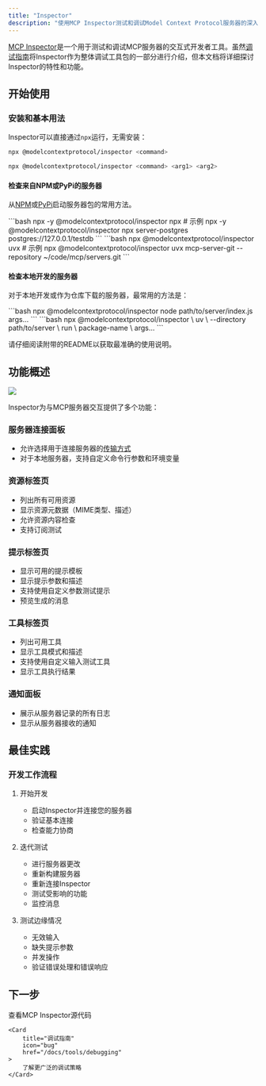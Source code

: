 ```yaml
---
title: "Inspector"
description: "使用MCP Inspector测试和调试Model Context Protocol服务器的深入指南"
---
```


[MCP Inspector](https://github.com/modelcontextprotocol/inspector)是一个用于测试和调试MCP服务器的交互式开发者工具。虽然[调试指南](/docs/tools/debugging)将Inspector作为整体调试工具包的一部分进行介绍，但本文档将详细探讨Inspector的特性和功能。

## 开始使用

### 安装和基本用法

Inspector可以直接通过`npx`运行，无需安装：

```bash
npx @modelcontextprotocol/inspector <command>
```

```bash
npx @modelcontextprotocol/inspector <command> <arg1> <arg2>
```

#### 检查来自NPM或PyPi的服务器

从[NPM](https://npmjs.com)或[PyPi](https://pypi.com)启动服务器包的常用方法。

<Tabs>

  <Tab title="NPM包">
  ```bash
  npx -y @modelcontextprotocol/inspector npx <package-name> <args>
  # 示例
  npx -y @modelcontextprotocol/inspector npx server-postgres postgres://127.0.0.1/testdb
  ```
  </Tab>

  <Tab title="PyPi包">
  ```bash
  npx @modelcontextprotocol/inspector uvx <package-name> <args>
  # 示例
  npx @modelcontextprotocol/inspector uvx mcp-server-git --repository ~/code/mcp/servers.git
  ```
  </Tab>
</Tabs>

#### 检查本地开发的服务器

对于本地开发或作为仓库下载的服务器，最常用的方法是：

<Tabs>
  <Tab title="TypeScript">
  ```bash
  npx @modelcontextprotocol/inspector node path/to/server/index.js args...
  ```
  </Tab>
  <Tab title="Python">
  ```bash
  npx @modelcontextprotocol/inspector \
    uv \
    --directory path/to/server \
    run \
    package-name \
    args...
  ```
  </Tab>
</Tabs>

请仔细阅读附带的README以获取最准确的使用说明。

## 功能概述

<Frame caption="MCP Inspector界面">
  <img src="/images/mcp-inspector.png" />
</Frame>

Inspector为与MCP服务器交互提供了多个功能：

### 服务器连接面板
- 允许选择用于连接服务器的[传输方式](/docs/concepts/transports)
- 对于本地服务器，支持自定义命令行参数和环境变量

### 资源标签页
- 列出所有可用资源
- 显示资源元数据（MIME类型、描述）
- 允许资源内容检查
- 支持订阅测试

### 提示标签页
- 显示可用的提示模板
- 显示提示参数和描述
- 支持使用自定义参数测试提示
- 预览生成的消息

### 工具标签页
- 列出可用工具
- 显示工具模式和描述
- 支持使用自定义输入测试工具
- 显示工具执行结果

### 通知面板
- 展示从服务器记录的所有日志
- 显示从服务器接收的通知

## 最佳实践

### 开发工作流程

1. 开始开发
   - 启动Inspector并连接您的服务器
   - 验证基本连接
   - 检查能力协商

2. 迭代测试
   - 进行服务器更改
   - 重新构建服务器
   - 重新连接Inspector
   - 测试受影响的功能
   - 监控消息

3. 测试边缘情况
   - 无效输入
   - 缺失提示参数
   - 并发操作
   - 验证错误处理和错误响应

## 下一步

<CardGroup cols={2}>
    <Card
        title="Inspector仓库"
        icon="github"
        href="https://github.com/modelcontextprotocol/inspector"
    >
        查看MCP Inspector源代码
    </Card>

    <Card
        title="调试指南"
        icon="bug"
        href="/docs/tools/debugging"
    >
        了解更广泛的调试策略
    </Card>
</CardGroup>
